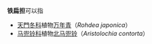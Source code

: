 '''铁扁担'''可以指
* [[天門冬科|天門冬科]]植物[[万年青|万年青]]（''Rohdea japonica''）
* [[马兜铃科|马兜铃科]]植物[[北马兜铃|北马兜铃]]（''Aristolochia contorta''）
{{消歧义}}